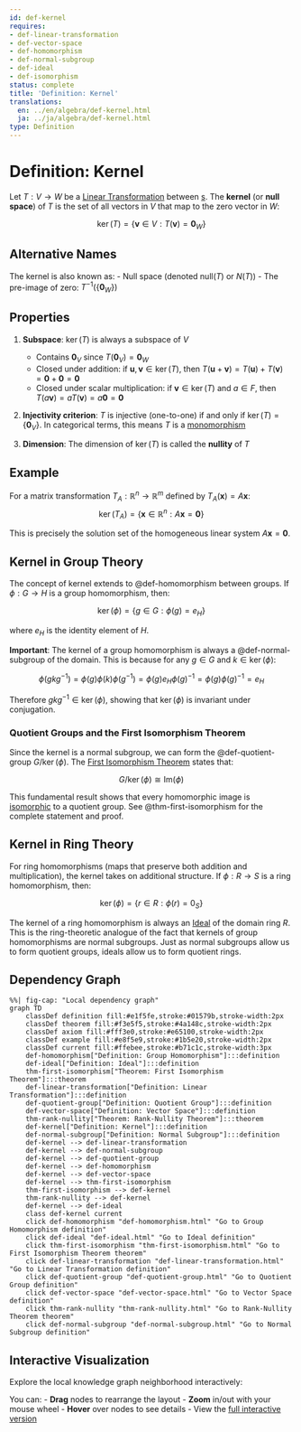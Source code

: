 ```yaml
---
id: def-kernel
requires:
- def-linear-transformation
- def-vector-space
- def-homomorphism
- def-normal-subgroup
- def-ideal
- def-isomorphism
status: complete
title: 'Definition: Kernel'
translations:
  en: ../en/algebra/def-kernel.html
  ja: ../ja/algebra/def-kernel.html
type: Definition
---
```


# Definition: Kernel {#def-kernel}

Let $T: V \to W$ be a [Linear Transformation](def-linear-transformation.qmd) between [s](def-vector-space.qmd). The **kernel** (or **null space**) of $T$ is the set of all vectors in $V$ that map to the zero vector in $W$:

$$\ker(T) = \{\mathbf{v} \in V : T(\mathbf{v}) = \mathbf{0}_W\}$$

## Alternative Names

The kernel is also known as:
- Null space (denoted $\text{null}(T)$ or $N(T)$)
- The pre-image of zero: $T^{-1}(\{\mathbf{0}_W\})$

## Properties

1. **Subspace**: $\ker(T)$ is always a subspace of $V$
   - Contains $\mathbf{0}_V$ since $T(\mathbf{0}_V) = \mathbf{0}_W$
   - Closed under addition: if $\mathbf{u}, \mathbf{v} \in \ker(T)$, then $T(\mathbf{u} + \mathbf{v}) = T(\mathbf{u}) + T(\mathbf{v}) = \mathbf{0} + \mathbf{0} = \mathbf{0}$
   - Closed under scalar multiplication: if $\mathbf{v} \in \ker(T)$ and $a \in F$, then $T(a\mathbf{v}) = aT(\mathbf{v}) = a\mathbf{0} = \mathbf{0}$

2. **Injectivity criterion**: $T$ is injective (one-to-one) if and only if $\ker(T) = \{\mathbf{0}_V\}$. In categorical terms, this means $T$ is a [monomorphism](../category-theory/def-monomorphism.qmd)

3. **Dimension**: The dimension of $\ker(T)$ is called the **nullity** of $T$

## Example

For a matrix transformation $T_A: \mathbb{R}^n \to \mathbb{R}^m$ defined by $T_A(\mathbf{x}) = A\mathbf{x}$:
$$\ker(T_A) = \{\mathbf{x} \in \mathbb{R}^n : A\mathbf{x} = \mathbf{0}\}$$

This is precisely the solution set of the homogeneous linear system $A\mathbf{x} = \mathbf{0}$.

## Kernel in Group Theory

The concept of kernel extends to @def-homomorphism between groups. If $\phi: G \to H$ is a group homomorphism, then:

$$\ker(\phi) = \{g \in G : \phi(g) = e_H\}$$

where $e_H$ is the identity element of $H$.

**Important**: The kernel of a group homomorphism is always a @def-normal-subgroup of the domain. This is because for any $g \in G$ and $k \in \ker(\phi)$:

$$\phi(gkg^{-1}) = \phi(g)\phi(k)\phi(g^{-1}) = \phi(g)e_H\phi(g)^{-1} = \phi(g)\phi(g)^{-1} = e_H$$

Therefore $gkg^{-1} \in \ker(\phi)$, showing that $\ker(\phi)$ is invariant under conjugation.

### Quotient Groups and the First Isomorphism Theorem

Since the kernel is a normal subgroup, we can form the @def-quotient-group $G/\ker(\phi)$. The [First Isomorphism Theorem](thm-first-isomorphism.qmd) states that:

$$G/\ker(\phi) \cong \text{Im}(\phi)$$

This fundamental result shows that every homomorphic image is [isomorphic](def-isomorphism.qmd) to a quotient group. See @thm-first-isomorphism for the complete statement and proof.

## Kernel in Ring Theory

For ring homomorphisms (maps that preserve both addition and multiplication), the kernel takes on additional structure. If $\phi: R \to S$ is a ring homomorphism, then:

$$\ker(\phi) = \{r \in R : \phi(r) = 0_S\}$$

The kernel of a ring homomorphism is always an [Ideal](def-ideal.qmd) of the domain ring $R$. This is the ring-theoretic analogue of the fact that kernels of group homomorphisms are normal subgroups. Just as normal subgroups allow us to form quotient groups, ideals allow us to form quotient rings.

## Dependency Graph

```mermaid
%%| fig-cap: "Local dependency graph"
graph TD
    classDef definition fill:#e1f5fe,stroke:#01579b,stroke-width:2px
    classDef theorem fill:#f3e5f5,stroke:#4a148c,stroke-width:2px
    classDef axiom fill:#fff3e0,stroke:#e65100,stroke-width:2px
    classDef example fill:#e8f5e9,stroke:#1b5e20,stroke-width:2px
    classDef current fill:#ffebee,stroke:#b71c1c,stroke-width:3px
    def-homomorphism["Definition: Group Homomorphism"]:::definition
    def-ideal["Definition: Ideal"]:::definition
    thm-first-isomorphism["Theorem: First Isomorphism Theorem"]:::theorem
    def-linear-transformation["Definition: Linear Transformation"]:::definition
    def-quotient-group["Definition: Quotient Group"]:::definition
    def-vector-space["Definition: Vector Space"]:::definition
    thm-rank-nullity["Theorem: Rank-Nullity Theorem"]:::theorem
    def-kernel["Definition: Kernel"]:::definition
    def-normal-subgroup["Definition: Normal Subgroup"]:::definition
    def-kernel --> def-linear-transformation
    def-kernel --> def-normal-subgroup
    def-kernel --> def-quotient-group
    def-kernel --> def-homomorphism
    def-kernel --> def-vector-space
    def-kernel --> thm-first-isomorphism
    thm-first-isomorphism --> def-kernel
    thm-rank-nullity --> def-kernel
    def-kernel --> def-ideal
    class def-kernel current
    click def-homomorphism "def-homomorphism.html" "Go to Group Homomorphism definition"
    click def-ideal "def-ideal.html" "Go to Ideal definition"
    click thm-first-isomorphism "thm-first-isomorphism.html" "Go to First Isomorphism Theorem theorem"
    click def-linear-transformation "def-linear-transformation.html" "Go to Linear Transformation definition"
    click def-quotient-group "def-quotient-group.html" "Go to Quotient Group definition"
    click def-vector-space "def-vector-space.html" "Go to Vector Space definition"
    click thm-rank-nullity "thm-rank-nullity.html" "Go to Rank-Nullity Theorem theorem"
    click def-normal-subgroup "def-normal-subgroup.html" "Go to Normal Subgroup definition"
```

## Interactive Visualization

Explore the local knowledge graph neighborhood interactively:

::: {.graph-viz data-id="def-kernel" data-width="700" data-height="500"}
:::

You can:
- **Drag** nodes to rearrange the layout
- **Zoom** in/out with your mouse wheel
- **Hover** over nodes to see details
- View the [full interactive version](../../output/interactive/def-kernel.html){target="_blank"}
